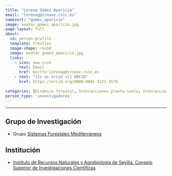 ```yaml
---
title: "Lorena Gómez Aparicio"
email: "lorenag@irnase.csic.es"  
namesort: "gomez_aparicio"
image: avatar_gomez_aparicio.jpg
page-layout: full
about: 
  id: person-profile
  template: trestles
  image-shape: round
  image: avatar_gomez_aparicio.jpg
  links:
    - icon: new-icon
      text: Email 
      href: mailto:lorenag@irnase.csic.es
    - text: "{{< ai orcid >}} ORCID"
      href: https://orcid.org/0000-0001-5122-3579
      
categories: [Dinámica forestal, Interacciones planta-suelo, Interacciones bióticas, Inventario, Modelización]
person_type: 'investigadores'
---
```

 
<hr>

:::{#person-profile}

## Grupo de Investigación
- Grupo [Sistemas Forestales Mediterráneos](https://www.irnas.csic.es/es/investigacion/departamentos/biogeoquimica-ecologia-vegetal-y-microbiana/sifomed/)

## Institución
- [Instituto de Recursos Naturales y Agrobiología de Sevilla. Consejo Superior de Investigaciones Científicas](https://www.irnas.csic.es/)

:::

